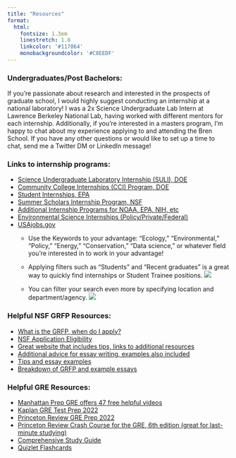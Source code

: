 ```yaml
---
title: "Resources"
format:
  html: 
    fontsize: 1.3em
    linestretch: 1.8
    linkcolor: '#117864'
    monobackgroundcolor: '#C8EEDF' 
---
```


### Undergraduates/Post Bachelors:

If you're passionate about research and interested in the prospects of graduate school, I would highly suggest conducting an internship at a national laboratory! I was a 2x Science Undergraduate Lab Intern at Lawrence Berkeley National Lab, having worked with different mentors for each internship. Additionally, if you're interested in a masters program, I'm happy to chat about my experience applying to and attending the Bren School. If you have any other questions or would like to set up a time to chat, send me a Twitter DM or LinkedIn message! 

### Links to internship programs:

-   [Science Undergraduate Laboratory Internship (SULI), DOE](https://science.osti.gov/wdts/suli/)
-   [Community College Internships (CCI) Program, DOE](https://science.osti.gov/wdts/cci)
-   [Student Internships, EPA](https://www.epa.gov/careers/student-internships)
-   [Summer Scholars Internship Program, NSF](https://www.nsf.gov/od/oia/activities/interns/)
-   [Additional Internship Programs for NOAA, EPA, NIH, etc](https://stemundergrads.science.gov/)
-   [Environmental Science Internships (Policy/Private/Federal)](https://www.environmentalscience.org/internships)
- [USAjobs.gov](https://www.usajobs.gov/)
    - Use the Keywords to your advantage: "Ecology," "Environmental," "Policy," "Energy," "Conservation," "Data science," or whatever field you're interested in to work in your advantage! 
    - Applying filters such as "Students" and "Recent graduates" is a great way to quickly find internships or Student Trainee positions.
    ![](images/USAjobs-filters.jpg)
        
    - You can filter your search even more by specifying location and department/agency.
    ![](images/USAjobs-location-dept-agency.jpg)
    

### Helpful NSF GRFP Resources:

-   [What is the GRFP, when do I apply?](https://underthecblog.org/2017/10/03/resources-and-tips-for-the-nsf-grfp/)
-   [NSF Application Eligibility](https://www.nsfgrfp.org/applicants/applicant-eligibility/)
-   [Great website that includes tips, links to additional resources](https://www.alexhunterlang.com/nsf-fellowship)
-   [Additional advice for essay writing, examples also included](http://www.malloryladd.com/nsf-grfp-advice.html)
-   [Tips and essay examples](https://jef.works/blog/2017/10/15/NSF-GRFP-application-tips-and-example/)
-   [Breakdown of GRFP and example essays](https://www.megaphage.com/single-post/NSF)

### Helpful GRE Resources:

-   [Manhattan Prep GRE offers 47 free helpful videos](https://www.youtube.com/watch?v=s3HQKc8pqHQ&list=PLYZACiD6j3VsFlDR68gbF9CK9gZedcPbY)
-   [Kaplan GRE Test Prep 2022](https://www.barnesandnoble.com/w/gre-prep-plus-2022-kaplan-test-prep/1137938176)
-   [Princeton Review GRE Prep 2022](https://www.barnesandnoble.com/w/princeton-review-gre-prep-2022-the-princeton-review/1138803065?ean=9780525570486)
-   [Princeton Review Crash Course for the GRE, 6th edition (great for last-minute studying)](https://www.barnesandnoble.com/w/crash-course-for-the-gre-6th-edition-the-princeton-review/1131086432?ean=9780451487841)
-   [Comprehensive Study Guide](https://www.discoverbusiness.us/resources/gre/#2)
-   [Quizlet Flashcards](https://quizlet.com/subject/gre/)
